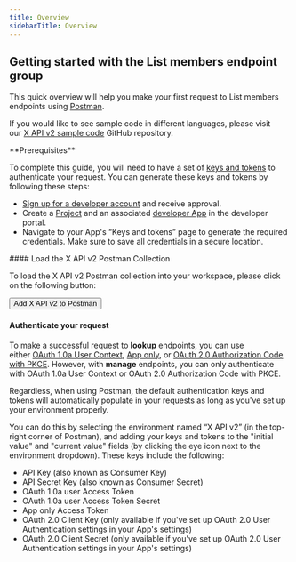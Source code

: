 ---
title: Overview
sidebarTitle: Overview
---


## Getting started with the List members endpoint group

This quick overview will help you make your first request to List members endpoints using [Postman](/tutorials/postman-getting-started).

If you would like to see sample code in different languages, please visit our [X API v2 sample code](https://github.com/xdevplatform/Twitter-API-v2-sample-code) GitHub repository. 

<Note>
**Prerequisites**

To complete this guide, you will need to have a set of [keys and tokens](/resources/fundamentals/authentication) to authenticate your request. You can generate these keys and tokens by following these steps:

* [Sign up for a developer account](https://developer.x.com/en/apply-for-access) and receive approval.
* Create a [Project](/resources/fundamentals/projects) and an associated [developer App](/resources/fundamentals/developer-apps) in the developer portal.
* Navigate to your App's “Keys and tokens” page to generate the required credentials. Make sure to save all credentials in a secure location.
</Note>
#### Load the X API v2 Postman Collection

To load the X API v2 Postman collection into your workspace, please click on the following button:

<Button href="https://t.co/twitter-api-postman">
  Add X API v2 to Postman
</Button>

#### Authenticate your request

To make a successful request to **lookup** endpoints, you can use either [OAuth 1.0a User Context](/resources/fundamentals/authentication#oauth-1-0a-2), [App only](/resources/fundamentals/authentication#bearer-token-also-known-as-app-only), or [OAuth 2.0 Authorization Code with PKCE](resources/fundamentals/authentication#oauth-2-0-authorization-code-flow-with-pkce-2). However, with **manage** endpoints, you can only authenticate with OAuth 1.0a User Context or OAuth 2.0 Authorization Code with PKCE.

Regardless, when using Postman, the default authentication keys and tokens will automatically populate in your requests as long as you've set up your environment properly. 

You can do this by selecting the environment named “X API v2” (in the top-right corner of Postman), and adding your keys and tokens to the "initial value" and "current value" fields (by clicking the eye icon next to the environment dropdown). These keys include the following:

* API Key (also known as Consumer Key)
* API Secret Key (also known as Consumer Secret)
* OAuth 1.0a user Access Token
* OAuth 1.0a user Access Token Secret
* App only Access Token
* OAuth 2.0 Client Key (only available if you've set up OAuth 2.0 User Authentication settings in your App's settings)
* OAuth 2.0 Client Secret (only available if you've set up OAuth 2.0 User Authentication settings in your App's settings)
